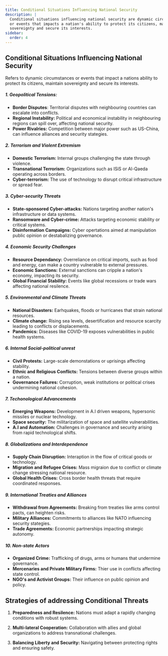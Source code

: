 ```yaml
---
title: Conditional Situations Influencing National Security
description: | 
  Conditional situations influencing national security are dynamic circumstances
  or events that impacts a nation's ability to protect its citizens, maintain
  sovereignty and secure its interests.
sidebar: 
  order: 4
---
```


## Conditional Situations Influencing National Security

Refers to dynamic circumstances or events that impact a nations ability to 
protect its citizens, maintain sovereignty and secure its interests.

##### 1. Geopolitical Tensions: 

- **Border Disputes**: Territorial disputes with neighbouring countries can escalate
into conflicts.
- **Regional Instability:** Political and economical instability in neighbouring
regions can spill over, affecting national security.
- **Power Rivalries:** Competition between major power such as US-China, can 
influence alliances and security stategies.

##### 2. Terrorism and Violent Extremism

- **Domestic Terrorism:** Internal groups challenging the state through violence.
- **Transnational Terrorism:** Organizations such as ISiS or Al-Qaeda operating
across borders.
- **Cyber-terrorism:** The use of technology to disrupt critical infrastructure
or spread fear.

##### 3. Cyber-security Threats

- **State-sponsored Cyber-attacks:** Nations targeting another nation's infrastructure
or data systems.
- **Ransomware and Cyber-crime:** Attacks targeting economic stability or critical
systems.
- **Disinformation Campaigns:** Cyber opertations aimed at manipulation public 
opinion or destabalizing governance.

##### 4. Economic Security Challenges

- **Resource Dependancy:** Overreliance on critical imports, such as food and 
energy, can make a country vulnerable to external pressures.
- **Economic Sanctions:** External sanctions can cripple a nation's economy,
impacting its security.
- **Global Financial Stability:** Events like global recessions or trade wars
affecting national resilence.

##### 5. Environmental and Climate Threats

- **National Disasters:** Earhquakes, floods or hurricanes that strain national
resources.
- **Climate change:** Rising sea levels, desertification and resource scarcity 
leading to conflicts or displacements.
- **Pandemics:** Diseases like COVID-19 exposes vulnerabilities in public health
systems.

##### 6. Internal Social-political unrest

- **Civil Protests:** Large-scale demonstations or uprisings affecting stability.
- **Ethnic and Religious Conflicts:** Tensions between diverse groups within a
nation.
- **Governance Failures:** Corruption, weak institutions or political crises
undermining national cohesion.

##### 7. Techonological Advancements

- **Emerging Weapons:** Development in A.I driven weapons, hypersonic missiles
or nuclear technology.
- **Space security:** The militarization of space and satellite vulnerabilities.
- **A.I and Automation:** Challenges in governance and security arising from
rapid technological shifts.

##### 8. Globalizations and Interdependence

- **Supply Chain Disruption:** Interaption in the flow of critical goods or 
technology.
- **Migration and Refugee Crises:** Mass migraion due to conflict or climate change
stressing national resource.
- **Global Health Crises:** Cross border health threats that require coordinated 
responses.

##### 9. International Treaties and Alliances

- **Withdrawal from Agreements:** Breaking from treaties like arms control pacts,
can heighten risks.
- **Military Alliances:** Commitments to alliances like NATO influencing security
stategies.
- **Trade Agreements:** Economic partnerships impacting strategic autonomy.

##### 10. Non-state Actors

- **Organized Crime:** Trafficking of drugs, arms or humans that undermine 
governance.
- **Mercenaries and Private Military Firms:** Thier use in conflicts affecting 
state control.
- **NGO's and Activist Groups:** Their influence on public opinion and policy.

## Strategies of addressing Conditional Threats

1. **Preparedness and Resilence:** Nations must adapt a rapidly changing conditions
with robust systems.

2. **Multi-lateral Cooperation:** Collaboration with allies and global organizations
to address transnational challenges.

3. **Balancing Liberty and Security:** Navigating between protecting rights and 
ensuring safety.

